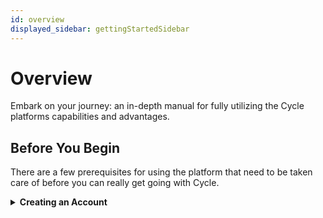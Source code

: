 ```yaml
---
id: overview
displayed_sidebar: gettingStartedSidebar
---
```


# Overview
Embark on your journey: an in-depth manual for fully utilizing the Cycle platforms capabilities and advantages.



## Before You Begin
There are a few prerequisites for using the platform that need to be taken care of before you can really get going with Cycle. 



<details>
    <summary><strong> Creating an Account</strong></summary>

All account creation happens through Cycle's [sign up page](https://signup.cycle.io). 
</details>